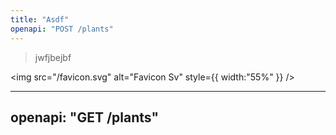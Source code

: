 ```yaml
---
title: "Asdf"
openapi: "POST /plants"
---
```


> jwfjbejbf

<img
  src="/favicon.svg"
  alt="Favicon Sv"
  style={{ width:"55%" }}
/>


---
openapi: "GET /plants"
---